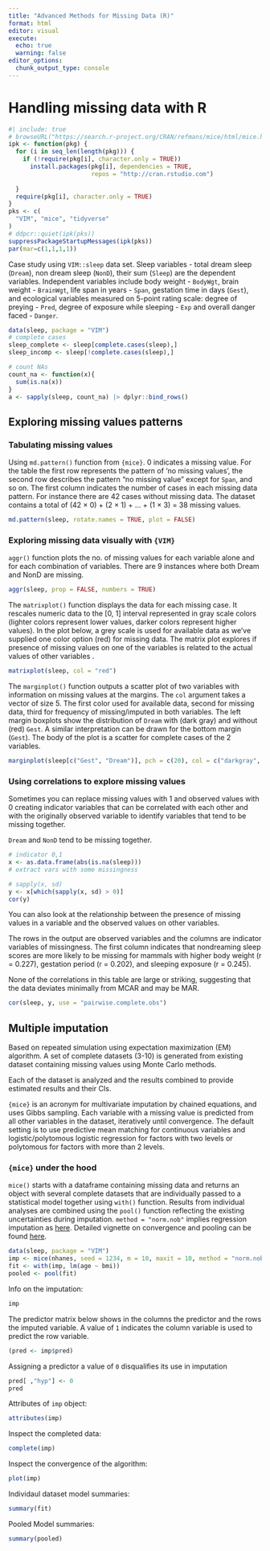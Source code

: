 ```yaml
---
title: "Advanced Methods for Missing Data (R)"
format: html
editor: visual
execute: 
  echo: true
  warning: false
editor_options: 
  chunk_output_type: console
---
```

# Handling missing data with R

```r
#| include: true
# browseURL("https://search.r-project.org/CRAN/refmans/mice/html/mice.html")
ipk <- function(pkg) {
  for (i in seq_len(length(pkg))) {
    if (!require(pkg[i], character.only = TRUE))
      install.packages(pkg[i], dependencies = TRUE,
                       repos = "http://cran.rstudio.com")
    
  }
  require(pkg[i], character.only = TRUE)
}
pks <- c(
  "VIM", "mice", "tidyverse"
)
# ddpcr::quiet(ipk(pks))
suppressPackageStartupMessages(ipk(pks))
par(mar=c(1,1,1,1))
```

Case study using `VIM::sleep` data set. Sleep variables - total dream sleep (`Dream`), non dream sleep (`NonD`), their sum (`Sleep`) are the dependent variables. Independent variables include body weight - `BodyWgt`, brain weight - `BrainWgt`, life span in years - `Span`, gestation time in days (`Gest`), and ecological variables measured on 5-point rating scale: degree of preying - `Pred`, degree of exposure while sleeping - `Exp` and overall danger faced - `Danger`.


```r
data(sleep, package = "VIM")
# complete cases
sleep_complete <- sleep[complete.cases(sleep),]
sleep_incomp <- sleep[!complete.cases(sleep),]

# count NAs
count_na <- function(x){
  sum(is.na(x))
}
a <- sapply(sleep, count_na) |> dplyr::bind_rows()
```

## Exploring missing values patterns

### Tabulating missing values

Using `md.pattern()` function from `{mice}`. 0 indicates a missing value. For the table the first row represents the pattern of 'no missing values', the second row describes the pattern "no missing value" except for `Span`, and so on. The first column indicates the number of cases in each missing data pattern. For instance there are 42 cases without missing data. The dataset contains a total of (42 × 0) + (2 × 1) + ... + (1 × 3) = 38 missing values.

```r
md.pattern(sleep, rotate.names = TRUE, plot = FALSE)
```

### Exploring missing data visually with `{VIM}`

`aggr()` function plots the no. of missing values for each variable alone and for each combination of variables. There are 9 instances where both Dream and NonD are missing.

```r
aggr(sleep, prop = FALSE, numbers = TRUE)
```

The `matrixplot()` function displays the data for each missing case. It rescales numeric data to the [0, 1] interval represented in gray scale colors (lighter colors represent lower values, darker colors represent higher values). In the plot below, a grey scale is used for available data as we've supplied one color option (red) for missing data. 
The matrix plot explores if presence of missing values on one of the variables is related to the actual values of other variables .

```r
matrixplot(sleep, col = "red")
```

The `marginplot()` function outputs a scatter plot of two variables with information on missing values at the margins.
The `col` argument takes a vector of size 5. The first color used for available data, second for missing data, third for frequency of missing/imputed in both variables. The left margin boxplots show the distribution of `Dream` with (dark gray) and without (red) `Gest`. A similar interpretation can be drawn for the bottom margin (`Gest`). The body of the plot is a scatter for complete cases of the 2 variables.

```r
marginplot(sleep[c("Gest", "Dream")], pch = c(20), col = c("darkgray", "red", "blue"))
```


### Using correlations to explore missing values

Sometimes you can replace missing values with 1 and observed values with 0 creating indicator variables that can be correlated with each other and with the originally observed variable to identify variables that tend to be missing together.

`Dream` and `NonD` tend to be missing together.


```r
# indicator 0,1
x <- as.data.frame(abs(is.na(sleep)))
# extract vars with some missingness

# sapply(x, sd)
y <- x[which(sapply(x, sd) > 0)]
cor(y)
```

You can also look at the relationship between the presence of missing values in a variable and the observed values on other variables.

The rows in the output are observed variables and the columns are indicator variables of missingness. The first column indicates that nondreaming sleep scores are more likely to be missing for mammals with higher body weight (r = 0.227), gestation period (r = 0.202), and sleeping exposure (r = 0.245). 

None of the correlations in this table are large or striking,  suggesting that the data deviates minimally from MCAR and may be MAR.

```r
cor(sleep, y, use = "pairwise.complete.obs")
```

## Multiple imputation

Based on repeated simulation using expectation maximization (EM) algorithm. A set of complete datasets (3-10) is generated from existing dataset containing missing values using Monte Carlo methods.

Each of the dataset is analyzed and the results combined to provide estimated results and their CIs.

`{mice}` is an acronym for multivariate imputation by chained equations, and uses Gibbs sampling. Each variable with a missing value is predicted from all other variables in the dataset, iteratively until convergence. The default setting is to use predictive mean matching for continuous variables and logistic/polytomous logistic regression for factors with two levels or polytomous for factors with more than 2 levels.

### `{mice}` under the hood

`mice()` starts with a dataframe containing missing data and returns an object with several complete datasets that are individually passed to a statistical model together using `with()` function. Results from individual analyses are combined using the `pool()` function reflecting the existing uncertainties during imputation. `method = "norm.nob"` implies regression imputation as [here](https://www.gerkovink.com/miceVignettes/Ad_hoc_and_mice/Ad_hoc_methods.html). Detailed vignette on convergence and pooling can be found [here](https://www.gerkovink.com/miceVignettes/Convergence_pooling/Convergence_and_pooling.html).

```r
data(sleep, package = "VIM")
imp <- mice(nhanes, seed = 1234, m = 10, maxit = 10, method = "norm.nob", printFlag = FALSE)
fit <- with(imp, lm(age ~ bmi))
pooled <- pool(fit)
```

Info on the imputation:

```r
imp
```

The predictor matrix below shows in the columns the predictor and the rows the imputed variable. A value of `1` indicates the column variable is used to predict the row variable.

```r
(pred <- imp$pred)
```

Assigning a predictor a value of `0` disqualifies its use in imputation

```r
pred[ ,"hyp"] <- 0
pred
```

Attributes of `imp` object:

```r
attributes(imp)
```


Inspect the completed data:

```r
complete(imp)
```

Inspect the convergence of the algorithm:

```r
plot(imp)
```

Individaul dataset model summaries:

```r
summary(fit)
```


Pooled Model summaries:

```r
summary(pooled)
```


